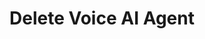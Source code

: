 ---
title: "Delete Voice AI Agent"
sidebarTitle: "Delete Agent"
description: "Permanently delete an AI voice agent from your account"
openapi: "DELETE /agent/{agent_id}"
icon: "trash"
---